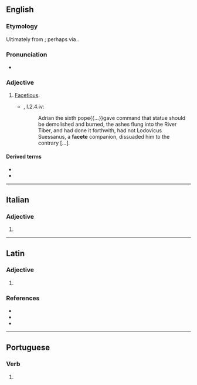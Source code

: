 ==English==

===Etymology===
Ultimately from {{etyl|la|en}} {{m|la|facētus}}; perhaps via {{etyl|it|en}} {{m|it|faceto}}.

===Pronunciation===
* {{a|UK}} {{IPA|/fəˈsiːt/|lang=en}}

===Adjective===
{{en-adj}}

# {{lb|en|archaic}} [[facetious|Facetious]].
#* {{RQ:RBrtn AntmyMlncly}}, I.2.4.iv:
#*: Adrian the sixth pope{{...}}gave command that statue should be demolished and burned, the ashes flung into the River Tiber, and had done it forthwith, had not Lodovicus Suessanus, a '''facete''' companion, dissuaded him to the contrary&nbsp;[&hellip;].

====Derived terms====
* {{l|en|facetely}}
* {{l|en|faceteness}}

----

==Italian==

===Adjective===
{{head|it|adjective form}}

# {{feminine plural of|faceto|lang=it}}

----

==Latin==

===Adjective===
{{la-adj-form|facēte}}

# {{inflection of|facētus||voc|m|s|lang=la}}

===References===
* {{R:L&S}}
* {{R:Elementary Lewis}}
* {{R:Gaffiot}}

----

==Portuguese==

===Verb===
{{pt-verb-form}}

# {{pt-verb-form-of|facetar}}